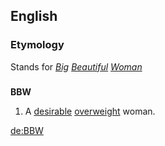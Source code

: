 ==English==
{{wikipedia|Big Beautiful Woman}}

===Etymology===
Stands for ''[[big|Big]] [[beautiful|Beautiful]] [[woman|Woman]]''
==={{acronym}}===
'''BBW'''

# A [[desirable]] [[overweight]] woman.

[[de:BBW]]